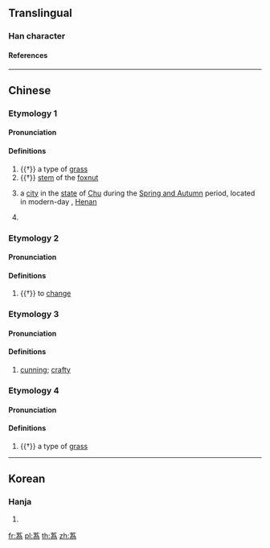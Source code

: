 {{character info/new}}
{{also|蔿}}
==Translingual==

===Han character===
{{Han char|rn=140|rad=艸|as=09|sn=15|four=44327|canj=TIKF|ids=⿱艹為}}

====References====
{{Han ref|kx=1047.671|hdz=53254.190|uh=848D}}

----

==Chinese==
{{zh-forms|t2=蔿|s=𫇭}}

===Etymology 1===

====Pronunciation====
{{zh-pron
|m=wěi
|c=wai2
|mc=y
|oc=y
|ma=
|cat=n,pn
}}

====Definitions====
{{zh-hanzi}}

# {{†}} a type of [[grass]]
# {{†}} [[stem]] of the [[foxnut]]
# {{lb|zh|historical}} a [[city]] in the [[state]] of [[Chu]] during the [[Spring and Autumn]] period, located in modern-day {{w|Mengjin County}}, [[Henan]]
# {{surname|lang=zh}}

===Etymology 2===

====Pronunciation====
{{zh-pron
|m=huā
|ma=y
|cat=v
}}

====Definitions====
{{zh-hanzi}}

# {{†}} to [[change]]

===Etymology 3===

====Pronunciation====
{{zh-pron
|m=kuī
|cat=a
}}

====Definitions====
{{zh-hanzi}}

# {{lb|zh|ancient Chu|&|Zheng}} [[cunning]]; [[crafty]]

===Etymology 4===

====Pronunciation====
{{zh-pron
|m=é
|ma=y
|cat=a
}}

====Definitions====
{{zh-hanzi}}

# {{†}} a type of [[grass]]

----

==Korean==

===Hanja===
{{ko-hanja|hangeul=위|eumhun=|rv=wi|mr=wi|y=wi}}

# {{defn|lang=ko|sort=艸09}}

[[fr:蒍]]
[[pl:蒍]]
[[th:蒍]]
[[zh:蒍]]
